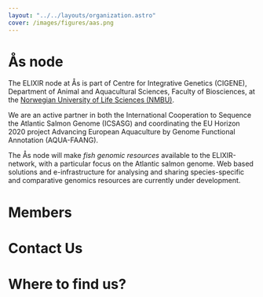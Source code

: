 ```yaml
---
layout: "../../layouts/organization.astro"
cover: /images/figures/aas.png
---
```



# Ås node

The ELIXIR node at Ås is part of Centre for Integrative Genetics (CIGENE), Department of Animal and Aquacultural Sciences, Faculty of Biosciences, at the [Norwegian University of Life Sciences (NMBU)](https://www.nmbu.no/en).

We are an active partner in both the International Cooperation to Sequence the Atlantic Salmon Genome (ICSASG) and coordinating the EU Horizon 2020 project Advancing European Aquaculture by Genome Functional Annotation (AQUA-FAANG).

The Ås node will make _fish genomic resources_ available to the ELIXIR-network, with a particular focus on the Atlantic salmon genome. Web based solutions and e-infrastructure for analysing and sharing species-specific and comparative genomics resources are currently under development.

# Members

<People org="nmbu" layout="two-col" hideOrg/>

# Contact Us

# Where to find us?

<MapComponent
    lat={69.681222}
    lng={18.987015}
    address="Arboretveien 8, 1430 Ås"
/>

